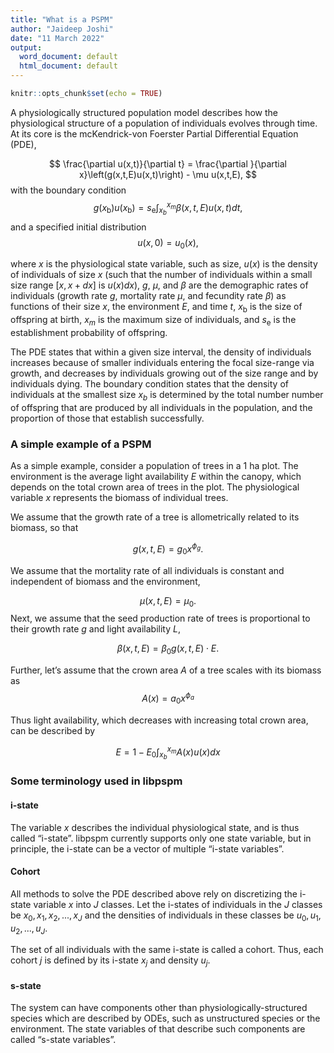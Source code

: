 ```yaml
---
title: "What is a PSPM"
author: "Jaideep Joshi"
date: "11 March 2022"
output:
  word_document: default
  html_document: default
---
```


```r
knitr::opts_chunk$set(echo = TRUE)
```

A physiologically structured population model describes how the physiological structure of a population of individuals evolves through time. At its core is the mcKendrick-von Foerster Partial Differential Equation (PDE),

$$
\frac{\partial u(x,t)}{\partial t} = \frac{\partial }{\partial x}\left(g(x,t,E)u(x,t)\right) - \mu u(x,t,E),
$$
with the boundary condition
$$
g(x_\text{b})u(x_\text{b}) = s_\text{e} \int_{x_b}^{x_m} \beta(x,t,E)u(x,t)dt,
$$
and a specified initial distribution
$$
u(x,0) = u_0(x),
$$

where $x$ is the physiological state variable, such as size, $u(x)$ is the density of individuals of size $x$ (such that the number of individuals within a small size range $[x, x+dx]$ is $u(x)dx$), $g$, $\mu$, and $\beta$ are the demographic rates of individuals (growth rate $g$, mortality rate $\mu$, and fecundity rate $\beta$) as functions of their size $x$, the environment $E$, and time $t$, $x_\text{b}$ is the size of offspring at birth, $x_m$ is the maximum size of individuals, and $s_\text{e}$ is the establishment probability of offspring. 

The PDE states that within a given size interval, the density of individuals increases because of smaller individuals entering the focal size-range via growth, and decreases by individuals growing out of the size range and by individuals dying. The boundary condition states that the density of individuals at the smallest size $x_b$ is determined by the total number number of offspring that are produced by all individuals in the population, and the proportion of those that establish successfully.


### A simple example of a PSPM

As a simple example, consider a population of trees in a 1 ha plot. The environment is the average light availability $E$ within the canopy, which depends on the total crown area of trees in the plot. The physiological variable $x$ represents the biomass of individual trees. 

We assume that the growth rate of a tree is allometrically related to its biomass, so that

$$
g(x,t,E) = g_0 x^{\phi_g}.
$$

We assume that the mortality rate of all individuals is constant and independent of biomass and the environment,

$$
\mu(x,t,E) = \mu_0.
$$
Next, we assume that the seed production rate of trees is proportional to their growth rate $g$ and light availability $L$,

$$
\beta(x,t,E) = \beta_0 g(x,t,E)\cdot E.
$$

Further, let's assume that the crown area $A$ of a tree scales with its biomass as 
$$
A(x) = a_0 x^{\phi_a}
$$

Thus light availability, which decreases with increasing total crown area, can be described by

$$
E = 1-E_0 \int_{x_b}^{x_m} A(x)u(x)dx
$$

### Some terminology used in libpspm

#### i-state

The variable $x$ describes the individual physiological state, and is thus called "i-state". libpspm currently supports only one state variable, but in principle, the i-state can be a vector of multiple "i-state variables". 

#### Cohort

All methods to solve the PDE described above rely on discretizing the i-state variable $x$ into $J$ classes. Let the i-states of individuals in the $J$ classes be $x_0, x_1, x_2,...,x_J$ and the densities of individuals in these classes be $u_0, u_1, u_2,...,u_J$. 

The set of all individuals with the same i-state is called a cohort. Thus, each cohort $j$ is defined by its i-state $x_j$ and density $u_j$.

#### s-state

The system can have components other than physiologically-structured species which are described by ODEs, such as unstructured species or the environment. The state variables of that describe such components are called "s-state variables".





